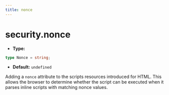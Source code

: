 ```yaml
---
title: nonce
---
```


# security.nonce

- **Type:**

```ts
type Nonce = string;
```

- **Default:** `undefined`

Adding a `nonce` attribute to the scripts resources introduced for HTML. This allows the browser to determine whether the script can be executed when it parses inline scripts with matching nonce values.


<RsbuildConfig configName="security.nonce" />
